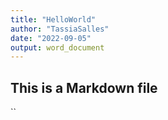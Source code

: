 ```yaml
---
title: "HelloWorld"
author: "TassiaSalles"
date: "2022-09-05"
output: word_document
---
```



## This is a Markdown file



``
